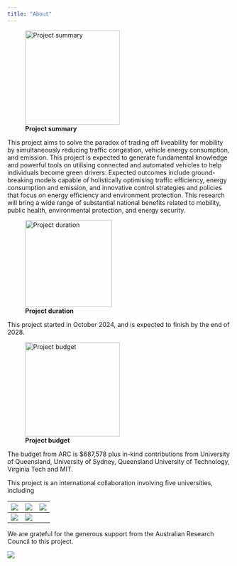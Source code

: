 ---
title: "About"
---

![**Project summary**](greentraffic.jpg){fig-align="center" width="213"}

This project aims to solve the paradox of trading off liveability for mobility by simultaneously reducing traffic congestion, vehicle energy consumption, and emission. This project is expected to generate fundamental knowledge and powerful tools on utilising connected and automated vehicles to help individuals become green drivers. Expected outcomes include ground-breaking models capable of holistically optimising traffic efficiency, energy consumption and emission, and innovative control strategies and policies that focus on energy efficiency and environment protection. This research will bring a wide range of substantial national benefits related to mobility, public health, environmental protection, and energy security.

![**Project duration**](timeline.jpg "Project duration"){fig-align="center" width="196"}

This project started in October 2024, and is expected to finish by the end of 2028.

![**Project budget**](Budget.jpg){fig-align="center" width="213"}

The budget from ARC is \$687,578 plus in-kind contributions from University of Queensland, University of Sydney, Queensland University of Technology, Virginia Tech and MIT.

This project is an international collaboration involving five universities, including

| ![](UQ.png) | ![](USYD.png) | ![](QUT.png) |
|-------------|---------------|--------------|
| ![](VT.jpg) | ![](MIT.png)  |              |


We are grateful for the generous support from the Australian Research Council to this project.

![](ARC.png)
